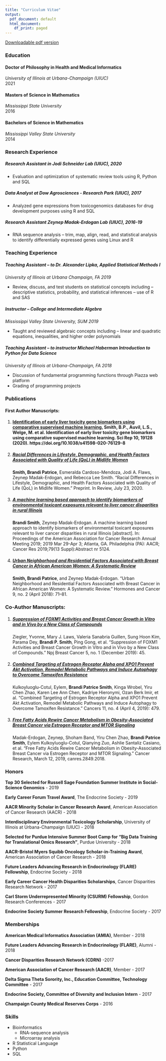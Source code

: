 ```yaml
---
title: "Curriculum Vitae"
output:
  pdf_document: default
  html_document:
    df_print: paged
---
```


[Downloadable pdf version](BPS_CV.pdf)

### Education  

#### Doctor of Philosophy in Health and Medical Informatics 
*University of Illinois at Urbana-Champaign (UIUC)*  
2021

#### Masters of Science in Mathematics 
*Mississippi State University*  
2016

#### Bachelors of Science in Mathematics 
*Mississippi Valley State University*  
2014  

### Research Experience

##### Research Assistant in Jodi Schneider Lab (UIUC), 2020  

* Evaluation and optimization of systematic review tools using R, Python and SQL

##### Data Analyst at Dow Agrosciences - Research Park (UIUC), 2017  

* Analyzed gene expressions from toxicogenomics databases for drug development purposes using R and SQL

##### Research Assistant	Zeynep Madak-Erdogan Lab (UIUC), 2016-19  

* RNA sequence analysis – trim, map, align, read, and statistical analysis to identify differentially expressed genes using Linux and R

### Teaching Experience  

##### Teaching Assistant – to Dr. Alexander Lipka, Applied Statistical Methods I  
*University of Illinois at Urbana Champaign, FA 2019*  

* Review, discuss, and test students on statistical concepts including – descriptive statistics, probability, and statistical inferences – use of R and SAS

##### Instructor – College and Intermediate Algebra  
*Mississippi Valley State University, SUM 2019*  

* Taught and reviewed algebraic concepts including – linear and quadratic equations, inequalities, and higher order polynomials
	
##### Teaching Assistant – to instructor Michael Haberman Introduction to Python for Data Science  
*University of Illinois at Urbana-Champaign, FA 2018*  

* Discussion of fundamental programming functions through Piazza web platform  
* Grading of programming projects  


### Publications  

#### First Author Manuscripts:

1. #### [Identification of early liver toxicity gene biomarkers using comparative supervised machine learning.](https://doi.org/10.1038/s41598-020-76129-8) **Smith, B.P.**, Auvil, L.S., Welge, M. et al. Identification of early liver toxicity gene biomarkers using comparative supervised machine learning. Sci Rep 10, 19128 (2020). https://doi.org/10.1038/s41598-020-76129-8

2. ##### [Racial Differences in Lifestyle, Demographic, and Health Factors Associated with Quality of Life (QoL) in Midlife Women](https://doi.org/10.21203/rs.3.rs-45631/v1)  
**Smith, Brandi Patrice**, Esmeralda Cardoso-Mendoza, Jodi A. Flaws, Zeynep Madak-Erdogan, and Rebecca Lee Smith. “Racial Differences in Lifestyle, Demographic, and Health Factors Associated with Quality of Life (QoL) in Midlife Women.” Preprint. In Review, July 23, 2020.  

3. ##### [A machine learning based approach to identify biomarkers of environmental toxicant exposures relevant to liver cancer disparities in rural Illinois](https://cancerres.aacrjournals.org/content/79/13_Supplement/5124.short)  
**Brandi Smith**, Zeynep Madak-Erdogan. A machine learning based approach to identify biomarkers of environmental toxicant exposures relevant to liver cancer disparities in rural Illinois [abstract]. In: Proceedings of the American Association for Cancer Research Annual Meeting 2019; 2019 Mar 29-Apr 3; Atlanta, GA. Philadelphia (PA): AACR; Cancer Res 2019;79(13 Suppl):Abstract nr 5124.  

4. ##### [Urban Neighborhood and Residential Factors Associated with Breast Cancer in African American Women: A Systematic Review](https://doi.org/10.1007/s12672-018-0325-x)  
**Smith, Brandi Patrice**, and Zeynep Madak-Erdogan. “Urban Neighborhood and Residential Factors Associated with Breast Cancer in African American Women: A Systematic Review.” Hormones and Cancer 9, no. 2 (April 2018): 71–81.  

### Co-Author Manuscripts:

1. ##### [Suppression of FOXM1 Activities and Breast Cancer Growth in Vitro and in Vivo by a New Class of Compounds](https://doi.org/10.1038/s41523-019-0141-7)  
Ziegler, Yvonne, Mary J. Laws, Valeria Sanabria Guillen, Sung Hoon Kim, Parama Dey, **Brandi P. Smith**, Ping Gong, et al. “Suppression of FOXM1 Activities and Breast Cancer Growth in Vitro and in Vivo by a New Class of Compounds.” Npj Breast Cancer 5, no. 1 (December 2019): 45.   

2. ##### [Combined Targeting of Estrogen Receptor Alpha and XPO1 Prevent Akt Activation, Remodel Metabolic Pathways and Induce Autophagy to Overcome Tamoxifen Resistance](https://doi.org/10.3390/cancers11040479)  
Kulkoyluoglu-Cotul, Eylem, **Brandi Patrice Smith**, Kinga Wrobel, Yiru Chen Zhao, Karen Lee Ann Chen, Kadriye Hieronymi, Ozan Berk Imir, et al. “Combined Targeting of Estrogen Receptor Alpha and XPO1 Prevent Akt Activation, Remodel Metabolic Pathways and Induce Autophagy to Overcome Tamoxifen Resistance.” Cancers 11, no. 4 (April 4, 2019): 479.  

3. ##### [Free Fatty Acids Rewire Cancer Metabolism in Obesity-Associated Breast Cancer via Estrogen Receptor and MTOR Signaling](https://doi.org/10.1158/0008-5472.CAN-18-2849)  
Madak-Erdogan, Zeynep, Shoham Band, Yiru Chen Zhao, **Brandi Patrice Smith**, Eylem Kulkoyluoglu-Cotul, Qianying Zuo, Ashlie Santaliz Casiano, et al. “Free Fatty Acids Rewire Cancer Metabolism in Obesity-Associated Breast Cancer via Estrogen Receptor and MTOR Signaling.” Cancer Research, March 12, 2019, canres.2849.2018. 

### Honors
**Top 30 Selected for Russell Sage Foundation Summer Institute in Social-Science Genomics** - 2019  

**Early Career Forum Travel Award**, The Endocrine Society - 2019  

**AACR Minority Scholar in Cancer Research Award**, American Association of Cancer Research (AACR) - 2018  

**Interdisciplinary Environmental Toxicology Scholarship**, University of Illinois at Urbana-Champaign (UIUC) - 2018  

**Selected for Purdue Intensive Summer Boot Camp for “Big Data Training for Translational Omics Research”**, Purdue University - 2018  

**AACR-Bristol Myers Squibb Oncology Scholar-in-Training Award**, American Association of Cancer Research - 2018  

**Future Leaders Advancing Research in Endocrinology (FLARE) Fellowship**, Endocrine Society - 2018  


**Early Career Cancer Health Disparities Scholarships**, Cancer Disparities Research Network - 2017  

**Carl Storm Underrepresented Minority (CSURM) Fellowship**, Gordon Research Conferences - 2017  

**Endocrine Society Summer Research Fellowship**, Endocrine Society - 2017  



### Memberships
**American Medical Informatics Association (AMIA)**, Member - 2018  

**Future Leaders Advancing Research in Endocrinology (FLARE)**, Alumni - 2018  

**Cancer Disparities Research Network	(CDRN)** -2017  

**American Association of Cancer Research (AACR)**, Member - 2017  

**Delta Sigma Theta Sorority, Inc., Education Committee, Technology Committee** - 2017  

**Endocrine Society, Committee of Diversity and Inclusion Intern** - 2017  

**Champaign County Medical Reserves Corps** - 2016  


### Skills
* Bioinformatics  
    + RNA-sequence analysis  
    + Microarray analysis  
    
* R Statistical Language  
* Python
* SQL
